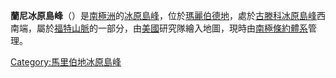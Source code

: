 {{coord|76|53|S|143|55|W|display=title}}

'''蘭尼冰原島峰'''（{{lang-en|Ranney Nunatak}}）是[[南極洲|南極洲]]的[[冰原島峰|冰原島峰]]，位於[[瑪麗伯德地|瑪麗伯德地]]，處於[[古滕科冰原島峰|古滕科冰原島峰]]西南端，屬於[[福特山脈|福特山脈]]的一部分，由[[美國|美國]]研究隊繪入地圖，現時由[[南極條約體系|南極條約體系]]管理。

{{DEFAULTSORT:Ranney Nunatak}}
[[Category:馬里伯地冰原島峰|Category:馬里伯地冰原島峰]]


{{MarieByrdLand-geo-stub}}